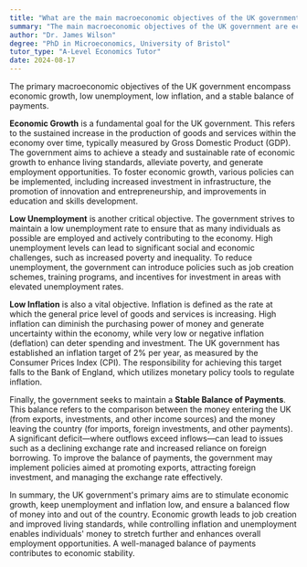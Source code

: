 ```yaml
---
title: "What are the main macroeconomic objectives of the UK government?"
summary: "The main macroeconomic objectives of the UK government are economic growth, low unemployment, low inflation, and a stable balance of payments."
author: "Dr. James Wilson"
degree: "PhD in Microeconomics, University of Bristol"
tutor_type: "A-Level Economics Tutor"
date: 2024-08-17
---
```


The primary macroeconomic objectives of the UK government encompass economic growth, low unemployment, low inflation, and a stable balance of payments.

**Economic Growth** is a fundamental goal for the UK government. This refers to the sustained increase in the production of goods and services within the economy over time, typically measured by Gross Domestic Product (GDP). The government aims to achieve a steady and sustainable rate of economic growth to enhance living standards, alleviate poverty, and generate employment opportunities. To foster economic growth, various policies can be implemented, including increased investment in infrastructure, the promotion of innovation and entrepreneurship, and improvements in education and skills development.

**Low Unemployment** is another critical objective. The government strives to maintain a low unemployment rate to ensure that as many individuals as possible are employed and actively contributing to the economy. High unemployment levels can lead to significant social and economic challenges, such as increased poverty and inequality. To reduce unemployment, the government can introduce policies such as job creation schemes, training programs, and incentives for investment in areas with elevated unemployment rates.

**Low Inflation** is also a vital objective. Inflation is defined as the rate at which the general price level of goods and services is increasing. High inflation can diminish the purchasing power of money and generate uncertainty within the economy, while very low or negative inflation (deflation) can deter spending and investment. The UK government has established an inflation target of $2\%$ per year, as measured by the Consumer Prices Index (CPI). The responsibility for achieving this target falls to the Bank of England, which utilizes monetary policy tools to regulate inflation.

Finally, the government seeks to maintain a **Stable Balance of Payments**. This balance refers to the comparison between the money entering the UK (from exports, investments, and other income sources) and the money leaving the country (for imports, foreign investments, and other payments). A significant deficit—where outflows exceed inflows—can lead to issues such as a declining exchange rate and increased reliance on foreign borrowing. To improve the balance of payments, the government may implement policies aimed at promoting exports, attracting foreign investment, and managing the exchange rate effectively.

In summary, the UK government's primary aims are to stimulate economic growth, keep unemployment and inflation low, and ensure a balanced flow of money into and out of the country. Economic growth leads to job creation and improved living standards, while controlling inflation and unemployment enables individuals' money to stretch further and enhances overall employment opportunities. A well-managed balance of payments contributes to economic stability.
    